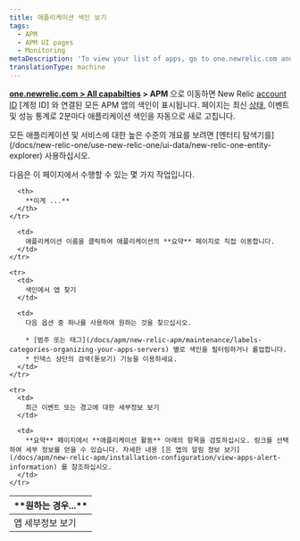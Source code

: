 ```yaml
---
title: 애플리케이션 색인 보기
tags:
  - APM
  - APM UI pages
  - Monitoring
metaDescription: 'To view your list of apps, go to one.newrelic.com and click on APM.'
translationType: machine
---
```


**[one.newrelic.com > All capabilties](https://one.newrelic.com/all-capabilities) > APM** 으로 이동하면 New Relic [account ID](/docs/accounts-partnerships/accounts/account-setup/account-id) \[계정 ID] 와 연결된 모든 APM 앱의 색인이 표시됩니다. 페이지는 최신 [상태](/docs/accounts-partnerships/education/getting-started-new-relic/glossary#health-status), 이벤트 및 성능 통계로 2분마다 애플리케이션 색인을 자동으로 새로 고칩니다.

<Callout variant="tip">
  모든 애플리케이션 및 서비스에 대한 높은 수준의 개요를 보려면 [엔터티 탐색기를](/docs/new-relic-one/use-new-relic-one/ui-data/new-relic-one-entity-explorer) 사용하십시오.
</Callout>

다음은 이 페이지에서 수행할 수 있는 몇 가지 작업입니다.

<table>
  <thead>
    <tr>
      <th width={200}>
        **원하는 경우...**
      </th>

      <th>
        **이게 ...**
      </th>
    </tr>
  </thead>

  <tbody>
    <tr>
      <td>
        앱 세부정보 보기
      </td>

      <td>
        애플리케이션 이름을 클릭하여 애플리케이션의 **요약** 페이지로 직접 이동합니다.
      </td>
    </tr>

    <tr>
      <td>
        색인에서 앱 찾기
      </td>

      <td>
        다음 옵션 중 하나를 사용하여 원하는 것을 찾으십시오.

        * [범주 또는 태그](/docs/apm/new-relic-apm/maintenance/labels-categories-organizing-your-apps-servers) 별로 색인을 필터링하거나 롤업합니다.
        * 인덱스 상단의 검색(돋보기) 기능을 이용하세요.
      </td>
    </tr>

    <tr>
      <td>
        최근 이벤트 또는 경고에 대한 세부정보 보기
      </td>

      <td>
        **요약** 페이지에서 **애플리케이션 활동** 아래의 항목을 검토하십시오. 링크를 선택하여 세부 정보를 얻을 수 있습니다. 자세한 내용 [은 앱의 알림 정보 보기](/docs/apm/new-relic-apm/installation-configuration/view-apps-alert-information) 를 참조하십시오.
      </td>
    </tr>
  </tbody>
</table>